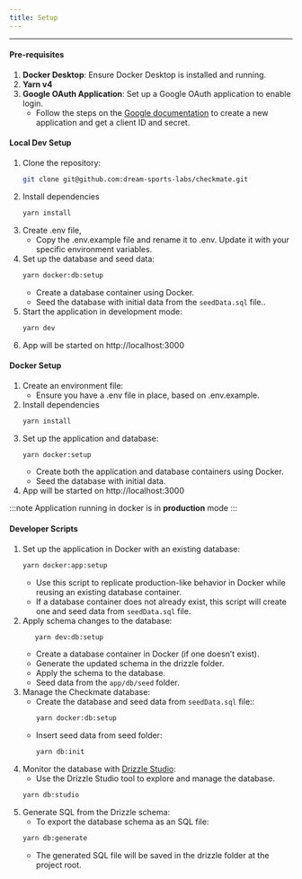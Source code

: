 ```yaml
---
title: Setup
---
```



---

#### Pre-requisites

1. **Docker Desktop**: Ensure Docker Desktop is installed and running.
2. **Yarn v4**
3. **Google OAuth Application**: Set up a Google OAuth application to enable login.
   - Follow the steps on the [Google documentation](https://developers.google.com/identity/protocols/oauth2/web-server#creatingcred) to create a new application and get a client ID and secret.

#### Local Dev Setup

<Steps>

1. Clone the repository:
   ```sh frame="none"
   git clone git@github.com:dream-sports-labs/checkmate.git
   ```
2. Install dependencies
   ```sh frame="none"
   yarn install
   ```
3. Create .env file,
   - Copy the .env.example file and rename it to .env. Update it with your specific environment variables.
4. Set up the database and seed data:
   ```sh frame="none"
   yarn docker:db:setup
   ```
   - Create a database container using Docker.
   - Seed the database with initial data from the `seedData.sql` file..
5. Start the application in development mode:
   ```sh frame="none"
   yarn dev
   ```
6. App will be started on http://localhost:3000

</Steps>

#### Docker Setup

<Steps>

1. Create an environment file:
   - Ensure you have a .env file in place, based on .env.example.
2. Install dependencies
   ```sh frame="none"
   yarn install
   ```
3. Set up the application and database:
   ```sh frame="none"
   yarn docker:setup
   ```
   - Create both the application and database containers using Docker.
   - Seed the database with initial data.
4. App will be started on http://localhost:3000

</Steps>

:::note
Application running in docker is in **production** mode
:::

#### Developer Scripts

1. Set up the application in Docker with an existing database:
   ```sh frame="none"
   yarn docker:app:setup
   ```
   - Use this script to replicate production-like behavior in Docker while reusing an existing database container.
   - If a database container does not already exist, this script will create one and seed data from `seedData.sql` file.
2. Apply schema changes to the database:
   ```sh frame="none"
      yarn dev:db:setup
   ```
   - Create a database container in Docker (if one doesn’t exist).
   - Generate the updated schema in the drizzle folder.
   - Apply the schema to the database.
   - Seed data from the `app/db/seed` folder.
3. Manage the Checkmate database:
   - Create the database and seed data from `seedData.sql` file::
     ```sh frame="none"
     yarn docker:db:setup
     ```
   - Insert seed data from seed folder:
     ```sh frame="none"
     yarn db:init
     ```
4. Monitor the database with [Drizzle Studio](https://orm.drizzle.team/docs/overview):
   - Use the Drizzle Studio tool to explore and manage the database.
   ```sh frame="none"
   yarn db:studio
   ```
5. Generate SQL from the Drizzle schema:
   - To export the database schema as an SQL file:
   ```sh frame="none"
   yarn db:generate
   ```
   - The generated SQL file will be saved in the drizzle folder at the project root.

